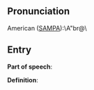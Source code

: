 == Pronunciation ==

American ([[SAMPA]]):\A"br@\

== Entry ==

'''Part of speech''': 

'''Definition''':

{{stub}}